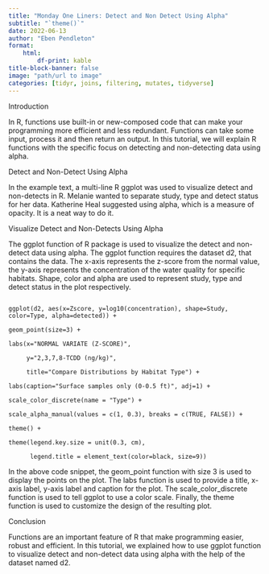 ---
title: "Monday One Liners: Detect and Non Detect Using Alpha"
subtitle: "`theme()`"
date: 2022-06-13
author: "Eben Pendleton"
format:
    html:
        df-print: kable
title-block-banner: false
image: "path/url to image"
categories: [tidyr, joins, filtering, mutates, tidyverse]
---

Introduction

In R, functions use built-in or new-composed code that can make your programming more efficient and less redundant. Functions can take some input, process it and then return an output. In this tutorial, we will explain R functions with the specific focus on detecting and non-detecting data using alpha.

Detect and Non-Detect Using Alpha

In the example text, a multi-line R ggplot was used to visualize detect and non-detects in R. Melanie wanted to separate study, type and detect status for her data. Katherine Heal suggested using alpha, which is a measure of opacity. It is a neat way to do it.

Visualize Detect and Non-Detects Using Alpha

The ggplot function of R package is used to visualize the detect and non-detect data using alpha. The ggplot function requires the dataset d2, that contains the data. The x-axis represents the z-score from the normal value, the y-axis represents the concentration of the water quality for specific habitats. Shape, color and alpha are used to represent study, type and detect status in the plot respectively. 

```
ggplot(d2, aes(x=Zscore, y=log10(concentration), shape=Study, color=Type, alpha=detected)) +
geom_point(size=3) +
labs(x="NORMAL VARIATE (Z-SCORE)",
     y="2,3,7,8-TCDD (ng/kg)",
     title="Compare Distributions by Habitat Type") +
labs(caption="Surface samples only (0-0.5 ft)", adj=1) +
scale_color_discrete(name = "Type") +
scale_alpha_manual(values = c(1, 0.3), breaks = c(TRUE, FALSE)) +
theme() +
theme(legend.key.size = unit(0.3, cm),
      legend.title = element_text(color=black, size=9))
```

In the above code snippet, the geom_point function with size 3 is used to display the points on the plot. The labs function is used to provide a title, x-axis label, y-axis label and caption for the plot. The scale_color_discrete function is used to tell ggplot to use a color scale. Finally, the theme function is used to customize the design of the resulting plot.

Conclusion

Functions are an important feature of R that make programming easier, robust and efficient. In this tutorial, we explained how to use ggplot function to visualize detect and non-detect data using alpha with the help of the dataset named d2.